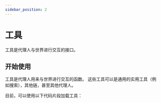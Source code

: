 ```yaml
---
sidebar_position: 2
---
```

# 工具

工具是代理人与世界进行交互的接口。

## 开始使用

工具是代理人用来与世界进行交互的函数。
这些工具可以是通用的实用工具（例如搜索），其他链，甚至其他代理人。

目前，可以使用以下代码片段加载工具：


<GetStarted/>
